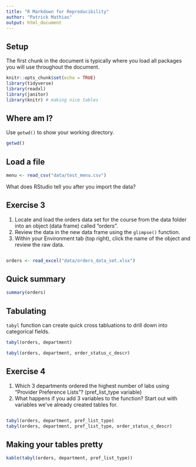 ```yaml
---
title: "R Markdown for Reproducibility"
author: "Patrick Mathias"
output: html_document
---
```


## Setup

The first chunk in the document is typically where you load all packages you will use throughout the document.

```r
knitr::opts_chunk$set(echo = TRUE)
library(tidyverse)
library(readxl)
library(janitor)
library(knitr) # making nice tables
```

## Where am I?

Use `getwd()` to show your working directory.

```r
getwd()
```

## Load a file

```r
menu <- read_csv("data/test_menu.csv")
```

What does RStudio tell you after you import the data?

## Exercise 3

1. Locate and load the orders data set for the course from the data folder into an object (data frame) called "orders". 
2. Review the data in the new data frame using the `glimpse()` function. 
3. Within your Environment tab (top right), click the name of the object and review the raw data.

```r

```

```r
orders <- read_excel("data/orders_data_set.xlsx")
```

## Quick summary

```r
summary(orders)
```

## Tabulating

`tabyl` function can create quick cross tabluations to drill down into categorical fields.

```r
tabyl(orders, department)
```


```r
tabyl(orders, department, order_status_c_descr)
```

## Exercise 4

1. Which 3 departments ordered the highest number of labs using “Provider Preference Lists”? (pref_list_type variable)
2. What happens if you add 3 variables to the function? Start out with variables we've already created tables for.

```r

```

```r
tabyl(orders, department, pref_list_type)
tabyl(orders, department, pref_list_type, order_status_c_descr)
```

## Making your tables pretty

```r
kable(tabyl(orders, department, pref_list_type))
```

